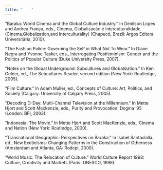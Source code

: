 ```yaml
---
title: "    "
---
```


“Baraka: World Cinema and the Global Culture Industry.” In Denilson Lopes and Andrea França, eds., Cinema, Globalizacão e Interculturalidade (Cinema,Globalization,and Interculturality) (Chapecó, Brazil: Argos Editora Universitária, 2010).

“The Fashion Police: Governing the Self in What Not To Wear.” In Diane Negra and Yvonne Tasker, eds., Interrogating Postfeminism: Gender and the Politics of Popular Culture (Duke University Press, 2007).

“Notes on the Global Underground: Subcultures and Globalization.” In Ken Gelder, ed., The Subcultures Reader, second edition (New York: Routledge, 2005).

“Film Culture.” In Adam Muller, ed., Concepts of Culture: Art, Politics, and Society (Calgary: University of Calgary Press, 2005).

“Decoding D-Day: Multi-Channel Television at the Millennium.” In Mette Hjort and Scott Mackenzie, eds., Purity and Provocation: Dogma ’95 (London: BFI, 2003).

“Indonesia: The Movie.” In Mette Hjort and Scott MacKenzie, eds., Cinema and Nation (New York: Routledge, 2000).

“Transnational Geographic: Perspectives on Baraka.” In Isabel Santaolalla, ed., New Exoticisms: Changing Patterns in the Construction of Otherness (Amsterdam and Atlanta, GA: Rodopi, 2000).

“World Music: The Relocation of Culture.” World Culture Report 1998: Culture, Creativity and Markets (Paris: UNESCO, 1998).
